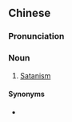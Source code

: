 ==Chinese==
{{zh-forms|type=21}}

===Pronunciation===
{{zh-pron
|m=Sādànjiào
|c=saat3 daan6 gaau3
|cat=n
}}

===Noun===
{{zh-noun}}

# [[Satanism]]

====Synonyms====
* {{zh-l|撒旦教}}

{{zh-cat|Religion}}